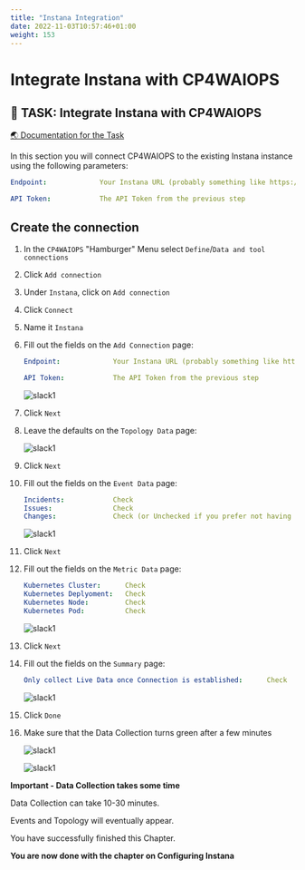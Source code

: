 ```yaml
---
title: "Instana Integration"
date: 2022-11-03T10:57:46+01:00
weight: 153
---
```



# Integrate Instana with CP4WAIOPS



## 🚀 TASK: Integrate Instana with CP4WAIOPS

<a href="https://www.ibm.com/docs/en/cloud-paks/cloud-pak-watson-aiops/3.5.1?topic=connections-instana" target="_blank" >🌏 Documentation for the Task</a>



In this section you will connect CP4WAIOPS to the existing Instana instance using the following parameters:

```yaml
Endpoint:             Your Instana URL (probably something like https://dev-aiops.<xyz>.eu-gb.containers.appdomain.cloud/)

API Token:            The API Token from the previous step
```






<Accordion>
<AccordionItem title="💡 Need Help?">



## Create the connection

1. In the `CP4WAIOPS` "Hamburger" Menu select `Define`/`Data and tool connections`
1. Click `Add connection`
1. Under `Instana`, click on `Add connection`
1. Click `Connect`
1. Name it `Instana`

1. Fill out the fields on the `Add Connection` page:

	```yaml
    Endpoint:             Your Instana URL (probably something like https://dev-aiops.<xyz>.eu-gb.containers.appdomain.cloud/)

    API Token:            The API Token from the previous step

	```

    ![slack1](./../images/instana/instana_06.png)

1. Click `Next`

1. Leave the defaults on the `Topology Data` page:

    ![slack1](./../images/instana/instana_07.png)

1. Click `Next`

1. Fill out the fields on the `Event Data` page:

	```yaml
    Incidents:            Check
    Issues:               Check
    Changes:              Check (or Unchecked if you prefer not having too much Events coming in)

	```

    ![slack1](./../images/instana/instana_08.png)

1. Click `Next`

1. Fill out the fields on the `Metric Data` page:

	```yaml
    Kubernetes Cluster:      Check
    Kubernetes Deplyoment:   Check
    Kubernetes Node:         Check
    Kubernetes Pod:          Check

	```

    ![slack1](./../images/instana/instana_09.png)

1. Click `Next`

1. Fill out the fields on the `Summary` page:

	```yaml
    Only collect Live Data once Connection is established:      Check

	```

    ![slack1](./../images/instana/instana_10.png)

1. Click `Done`

1. Make sure that the Data Collection turns green after a few minutes

    ![slack1](./../images/instana/instana_11.png)

    ![slack1](./../images/instana/instana_12.png)


</AccordionItem>
</Accordion>


<InlineNotification kind="error"> 

**Important - Data Collection takes some time**

Data Collection can take 10-30 minutes.

Events and Topology will eventually appear.

</InlineNotification>





<InlineNotification kind="success">

You have successfully finished this Chapter.

**You are now done with the chapter on  Configuring Instana**


</InlineNotification>
